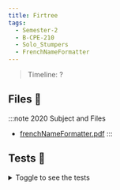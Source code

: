 ```yaml
---
title: Firtree
tags:
  - Semester-2
  - B-CPE-210
  - Solo_Stumpers
  - FrenchNameFormatter
---
```

> Timeline: ?


## Files 📂

:::note 2020 Subject and Files
- [frenchNameFormatter.pdf](https://github.com/Studio-17/Epitech-Subjects/raw/main/Semester-2/B-CPE-210/Solo_Stumpers/FrenchNameFormatter/frenchNameFormatter.pdf)
:::

## Tests 🤖
<details>
  <summary>Toggle to see the tests</summary>
  <div>
Yo
  </div>
</details>

